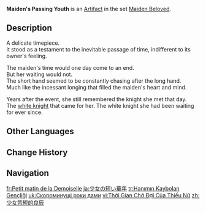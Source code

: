 {{Artifact Infobox
|image = Item Maiden's Passing Youth.png
|set   = Maiden Beloved
|piece = Sands of Eon
}}
{{Description|The hands of time will never come to an end, but the same cannot be said for those cherished years of the young maiden's life when she was doted upon.}}
'''Maiden's Passing Youth''' is an [[Artifact]] in the set [[Maiden Beloved]].

==Description==
A delicate timepiece.<br>It stood as a testament to the inevitable passage of time, indifferent to its owner's feeling.

The maiden's time would one day come to an end.<br>But her waiting would not.<br>The short hand seemed to be constantly chasing after the long hand.<br>Much like the incessant longing that filled the maiden's heart and mind.

Years after the event, she still remembered the knight she met that day.<br>The [[Bloodstained Knight|white knight]] that came for her. The white knight she had been waiting for ever since.

==Other Languages==
{{Other Languages
|en       = Maiden's Passing Youth
|zhs      = 少女苦短的良辰
|zhs_rm   = Shàonǚ Kǔduǎn de Liángchén
|zht      = 少女苦短的良辰
|zht_rm   = Shàonǚ Kǔduǎn de Liángchén
|zh_tl    = Maiden's Short-Lived Happy Days
|ja       = 少女の短い華年
|ja_rm    = Shoujo no Mijikai Kanen
|ja_tl    = Maiden's Short Youth
|ko       = 소녀의 짧은 행복
|ko_rm    = Sonyeo-ui Jjalbeun Haengbok
|ko_tl    = Girl's Short Happiness
|es       = Juventud Pasajera de la Doncella
|es_tl    = Maiden's Passing Youth
|fr       = Petit matin de la Demoiselle
|fr_tl    = Early Morning of the Maiden
|ru       = Уходящая молодость юной девы
|ru_tl    = Young Maiden's Passing Youth
|th       = Maiden's Passing Youth
|vi       = Thời Gian Chờ Đợi Của Thiếu Nữ
|vi_tl    = Maiden's Waiting Time
|de       = Morgen der Maid
|de_tl    = Morning of the Maiden
|id       = Maiden's Passing Youth
|pt       = Juventude Passageira da Donzela
|pt_tl    = 
|tr       = Hanımın Kaybolan Gençliği
|tr_tl    = The Lady's Passing Youth
|it       = Giovinezza effimera della fanciulla
|it_tl    = Maiden's Ephemeral Youth
}}

==Change History==
{{Change History|1.0}}

==Navigation==
{{Artifact Set Navbox|Maiden Beloved}}

[[fr:Petit matin de la Demoiselle]]
[[ja:少女の短い華年]]
[[tr:Hanımın Kaybolan Gençliği]]
[[uk:Скороминущі роки дами]]
[[vi:Thời Gian Chờ Đợi Của Thiếu Nữ]]
[[zh:少女苦短的良辰]]